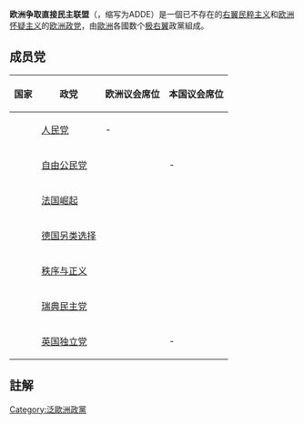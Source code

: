 {{expand|time=2017-01-25T09:28:45+00:00}}
{{unreferenced|time=2017-01-25T09:28:45+00:00}}
{{Infobox European Political Party
| party_name = 欧洲争取直接民主联盟
| party_name_en=Alliance for Direct Democracy in Europe
| party_logo = 
| president =  
| foundation = 2014年11月
| dissolution        = 2017年5月24日<ref name=dissolved>https://kbopub.economie.fgov.be/kbopub/toonondernemingps.html?lang=fr&ondernemingsnummer=0563463496</ref>
| headquarters       = 
 
| ideology = [[右翼民粹主义|右翼民粹主义]]<br>[[欧洲怀疑主义|欧洲怀疑主义]]
| international = 
| europarl = [[自由和直接民主欧洲|自由和直接民主欧洲]]
| colours = 
| colorcode = #800080
| website = 
}}

'''欧洲争取直接民主联盟'''（{{lang-en|Alliance for Direct Democracy in Europe}}，缩写为ADDE）是一個已不存在的[[右翼民粹主义|右翼民粹主义]]和[[欧洲怀疑主义|欧洲怀疑主义]]的[[欧洲政党|欧洲政党]]，由[[歐洲|歐洲]]各國数个[[极右翼|极右翼]]政黨組成。

==成员党==
{| class="wikitable"
|-
! 国家 !! 政党 !!欧洲议会席位 !! 本国议会席位
|-
| {{flag|Belgium}}
| [[人民党_(比利时)|人民党]]
| -
| {{Composition bar|1|150|#800080}}
|-
| {{flag|Czech Republic}}
| [[自由公民党|自由公民党]]
| {{Composition bar|1|21|#800080}}
| -
|-
| {{flag|France}}
| [[法国崛起|法国崛起]]
| {{Composition bar|1|72|#800080}}
| {{Composition bar|2|577|#800080}}
|-
| {{flagcountry|Germany}}
| [[德国另类选择|德国另类选择]] 
| {{Composition bar|1|99|#800080}}
| {{Composition bar|92|709|#800080}}
|-
| {{flagcountry|Lithuania}}
| [[秩序与正义|秩序与正义]]
| {{Composition bar|1|12|#800080}}
| {{Composition bar|11|141|#800080}}
|-
| {{flagcountry|Sweden}}
| [[瑞典民主党|瑞典民主党]]
| {{Composition bar|2|22|#800080}}
| {{Composition bar|46|349|#800080}}
|-
| {{flagcountry|United Kingdom}}
| [[英国独立党|英国独立党]]
| {{Composition bar|16|73|#800080}}
| -
|}
==註解==
{{Reflist}}
{{欧盟政党}}
[[Category:泛歐洲政黨|Category:泛歐洲政黨]]